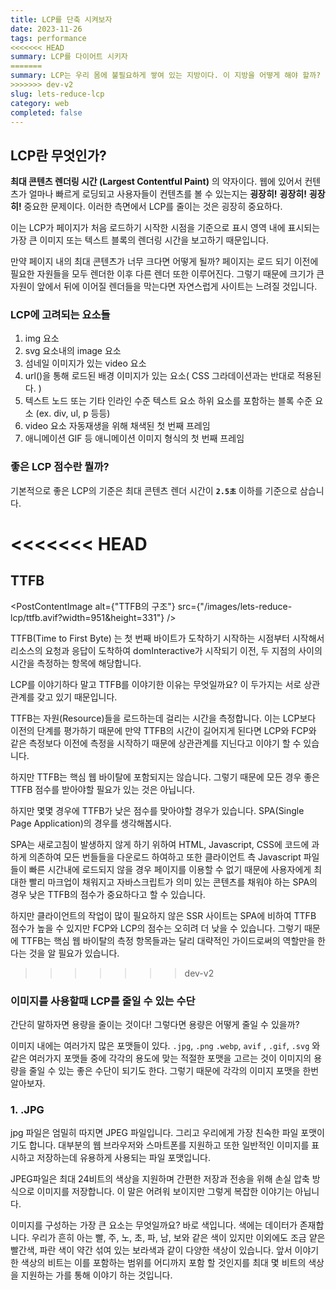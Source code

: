 ```yaml
---
title: LCP를 단축 시켜보자
date: 2023-11-26
tags: performance
<<<<<<< HEAD
summary: LCP를 다이어트 시키자
=======
summary: LCP는 우리 몸에 불필요하게 쌓여 있는 지방이다. 이 지방을 어떻게 해야 할까? 줄여야한다! 어떻게든 줄여야 한다! 그렇다면 LCP를 줄이는 방법은 무엇일까? 이 글에서는 LCP를 줄이는 방법에 대해 알아보자!
>>>>>>> dev-v2
slug: lets-reduce-lcp
category: web
completed: false
---
```


## LCP란 무엇인가?

**최대 콘텐츠 렌더링 시간 (Largest Contentful Paint)** 의 약자이다. 웹에 있어서 컨텐츠가 얼마나 빠르게 로딩되고 사용자들이 컨텐츠를 볼 수 있는지는 **굉장히!** **굉장히!** **굉장히!** 중요한 문제이다. 이러한 측면에서 LCP를 줄이는 것은 굉장히 중요하다.

이는 LCP가 페이지가 처음 로드하기 시작한 시점을 기준으로 표시 영역 내에 표시되는 가장 큰 이미지 또는 텍스트 블록의 렌더링 시간을 보고하기 때문입니다.

만약 페이지 내의 최대 콘텐츠가 너무 크다면 어떻게 될까? 페이지는 로드 되기 이전에 필요한 자원들을 모두 렌더한 이후 다른 렌더 또한 이루어진다. 그렇기 때문에 크기가 큰 자원이 앞에서 뒤에 이어질 렌더들을 막는다면 자연스럽게 사이트는 느려질 것입니다.

### LCP에 고려되는 요소들

1. img 요소
2. svg 요소내의 image 요소
3. 섬네일 이미지가 있는 video 요소
4. url()을 통해 로드된 배경 이미지가 있는 요소( CSS 그라데이션과는 반대로 적용된다. )
5. 텍스트 노드 또는 기타 인라인 수준 텍스트 요소 하위 요소를 포함하는 블록 수준 요소 (ex. div, ul, p 등등)
6. video 요소 자동재생을 위해 채색된 첫 번째 프레임
7. 애니메이션 GIF 등 애니메이션 이미지 형식의 첫 번째 프레임

### 좋은 LCP 점수란 뭘까?

기본적으로 좋은 LCP의 기준은 최대 콘텐츠 렌더 시간이 **`2.5초`** 이하를 기준으로 삼습니다.

<<<<<<< HEAD
=======
## TTFB

<PostContentImage
  alt={"TTFB의 구조"}
  src={"/images/lets-reduce-lcp/ttfb.avif?width=951&height=331"}
/>

TTFB(Time to First Byte) 는 첫 번째 바이트가 도착하기 시작하는 시점부터 시작해서 리소스의 요청과 응답이 도착하여 domInteractive가 시작되기 이전, 두 지점의 사이의 시간을 측정하는 항목에 해당합니다.

LCP를 이야기하다 말고 TTFB를 이야기한 이유는 무엇일까요? 이 두가지는 서로 상관관계를 갖고 있기 때문입니다.

TTFB는 자원(Resource)들을 로드하는데 걸리는 시간을 측정합니다. 이는 LCP보다 이전의 단계를 평가하기 때문에 만약 TTFB의 시간이 길어지게 된다면 LCP와 FCP와 같은 측정보다 이전에 측정을 시작하기 때문에 상관관계를 지닌다고 이야기 할 수 있습니다.

하지만 TTFB는 핵심 웹 바이탈에 포함되지는 않습니다. 그렇기 때문에 모든 경우 좋은 TTFB 점수를 받아야할 필요가 있는 것은 아닙니다.

하지만 몇몇 경우에 TTFB가 낮은 점수를 맞아야할 경우가 있습니다. SPA(Single Page Application)의 경우를 생각해봅시다.

SPA는 새로고침이 발생하지 않게 하기 위하여 HTML, Javascript, CSS에 코드에 과하게 의존하여 모든 번들들을 다운로드 하여하고 또한 클라이언트 측 Javascript 파일들이 빠른 시간내에 로드되지 않을 경우 페이지를 이용할 수 없기 때문에 사용자에게 최대한 빨리 마크업이 채워지고 자바스크립트가 의미 있는 콘텐츠를 채워야 하는 SPA의 경우 낮은 TTFB의 점수가 중요하다고 할 수 있습니다.

하지만 클라이언트의 작업이 많이 필요하지 않은 SSR 사이트는 SPA에 비하여 TTFB 점수가 높을 수 있지만 FCP와 LCP의 점수는 오히려 더 낮을 수 있습니다. 그렇기 때문에 TTFB는 핵심 웹 바이탈의 측정 항목들과는 달리 대략적인 가이드로써의 역할만을 한다는 것을 알 필요가 있습니다.

>>>>>>> dev-v2
### 이미지를 사용할때 LCP를 줄일 수 있는 수단

간단히 말하자면 용량을 줄이는 것이다! 그렇다면 용량은 어떻게 줄일 수 있을까?

이미지 내에는 여러가지 많은 포맷들이 있다. `.jpg`, `.png` `.webp`, `avif` , `.gif`, `.svg` 와 같은 여러가지 포맷들 중에 각각의 용도에 맞는 적절한 포맷을 고르는 것이 이미지의 용량을 줄일 수 있는 좋은 수단이 되기도 한다. 그렇기 때문에 각각의 이미지 포맷을 한번 알아보자.

### 1. .JPG

jpg 파일은 엄밀히 따지면 JPEG 파일입니다. 그리고 우리에게 가장 친숙한 파일 포맷이기도 합니다. 대부분의 웹 브라우저와 스마트폰를 지원하고 또한 일반적인 이미지를 표시하고 저장하는데 유용하게 사용되는 파일 포맷입니다.

JPEG파일은 최대 24비트의 색상을 지원하며 간편한 저장과 전송을 위해 손실 압축 방식으로 이미지를 저장합니다. 이 말은 어려워 보이지만 그렇게 복잡한 이야기는 아닙니다.

이미지를 구성하는 가장 큰 요소는 무엇일까요? 바로 색입니다. 색에는 데이터가 존재합니다. 우리가 흔히 아는 빨, 주, 노, 초, 파, 남, 보와 같은 색이 있지만 이외에도 조금 얕은 빨간색, 파란 색이 약간 섞여 있는 보라색과 같이 다양한 색상이 있습니다. 앞서 이야기한 색상의 비트는 이를 포함하는 범위를 어디까지 포함 할 것인지를 최대 몇 비트의 색상을 지원하는 가를 통해 이야기 하는 것입니다.
